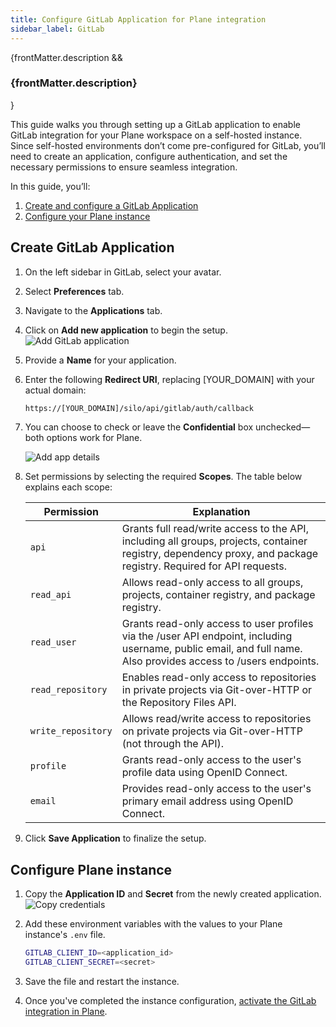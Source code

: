 ```yaml
---
title: Configure GitLab Application for Plane integration
sidebar_label: GitLab
---
```


{frontMatter.description && <h3 className="description">{frontMatter.description}</h3>}

This guide walks you through setting up a GitLab application to enable GitLab integration for your Plane workspace on a self-hosted instance. Since self-hosted environments don’t come pre-configured for GitLab, you’ll need to create an application, configure authentication, and set the necessary permissions to ensure seamless integration.

In this guide, you’ll:

1. [Create and configure a GitLab Application](#create-gitlab-application)
2. [Configure your Plane instance](#configure-plane-instance)

## Create GitLab Application

1. On the left sidebar in GitLab, select your avatar.

2. Select **Preferences** tab.

3. Navigate to the **Applications** tab.

4. Click on **Add new application** to begin the setup.
   ![Add GitLab application](/images/integrations/gitlab/add-gitlab-application.webp)

5. Provide a **Name** for your application.

6. Enter the following **Redirect URI**, replacing [YOUR_DOMAIN] with your actual domain:
   ```bash
   https://[YOUR_DOMAIN]/silo/api/gitlab/auth/callback
   ```
7. You can choose to check or leave the **Confidential** box unchecked—both options work for Plane.

   ![Add app details](/images/integrations/gitlab/add-app-details.webp)

8. Set permissions by selecting the required **Scopes**. The table below explains each scope:

   | Permission         | Explanation                                                                                                                                                      |
   | ------------------ | ---------------------------------------------------------------------------------------------------------------------------------------------------------------- |
   | `api`              | Grants full read/write access to the API, including all groups, projects, container registry, dependency proxy, and package registry. Required for API requests. |
   | `read_api`         | Allows read-only access to all groups, projects, container registry, and package registry.                                                                       |
   | `read_user`        | Grants read-only access to user profiles via the /user API endpoint, including username, public email, and full name. Also provides access to /users endpoints.  |
   | `read_repository`  | Enables read-only access to repositories in private projects via Git-over-HTTP or the Repository Files API.                                                      |
   | `write_repository` | Allows read/write access to repositories on private projects via Git-over-HTTP (not through the API).                                                            |
   | `profile`          | Grants read-only access to the user's profile data using OpenID Connect.                                                                                         |
   | `email`            | Provides read-only access to the user's primary email address using OpenID Connect.                                                                              |

9. Click **Save Application** to finalize the setup.

## Configure Plane instance

1. Copy the **Application ID** and **Secret** from the newly created application.
   ![Copy credentials](/images/integrations/gitlab/copy-credentials.webp)

2. Add these environment variables with the values to your Plane instance's `.env` file.

   ```bash
   GITLAB_CLIENT_ID=<application_id>
   GITLAB_CLIENT_SECRET=<secret>
   ```

3. Save the file and restart the instance.

4. Once you've completed the instance configuration, [activate the GitLab integration in Plane](https://docs.plane.so/integrations/gitlab).
